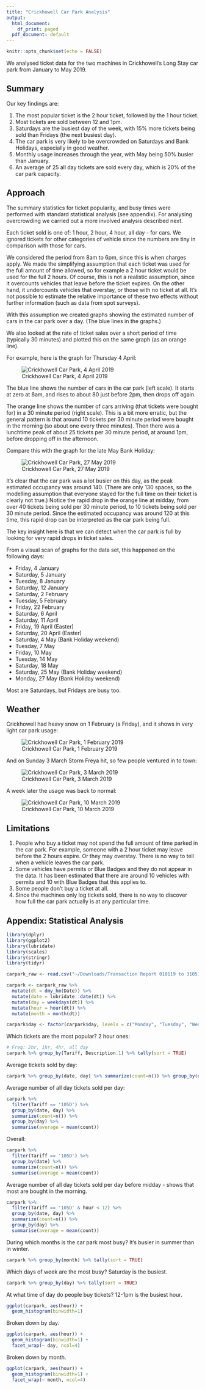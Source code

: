 ```yaml
---
title: "Crickhowell Car Park Analysis"
output:
  html_document:
    df_print: paged
  pdf_document: default
---
```


```r
knitr::opts_chunk$set(echo = FALSE)
```

We analysed ticket data for the two machines in Crickhowell's Long Stay car park from January to May 2019.

## Summary

Our key findings are:

1. The most popular ticket is the 2 hour ticket, followed by the 1 hour ticket.
2. Most tickets are sold between 12 and 1pm.
3. Saturdays are the busiest day of the week, with 15% more tickets being sold than Fridays (the next busiest day).
4. The car park is very likely to be overcrowded on Saturdays and Bank Holidays, especially in good weather.
5. Monthly usage increases through the year, with May being 50% busier than January.
6. An average of 25 all day tickets are sold every day, which is 20% of the car park capacity.

## Approach

The summary statistics for ticket popularity, and busy times were performed with standard statistical analysis (see appendix). For analysing overcrowding we carried out a more involved analysis described next.

Each ticket sold is one of: 1 hour, 2 hour, 4 hour, all day - for cars. We ignored tickets for other categories of vehicle since the numbers are tiny in comparison with those for cars.

We considered the period from 8am to 6pm, since this is when charges apply. We made the simplifying assumption that each ticket was used for the full amount of time allowed, so for example a 2 hour ticket would be used for the full 2 hours. Of course, this is not a realistic assumption, since it overcounts vehicles that leave before the ticket expires. On the other hand, it undercounts vehicles that overstay, or those with no ticket at all. It's not possible to estimate the relative importance of these two effects without further information (such as data from spot surveys).

With this assumption we created graphs showing the estimated number of cars in the car park over a day. (The blue lines in the graphs.) 

We also looked at the rate of ticket sales over a short period of time (typically 30 minutes) and plotted this on the same graph (as an orange line).

For example, here is the graph for Thursday 4 April:

![Crickhowell Car Park, 4 April 2019](out/2019/04/04/plot_large.png)

The blue line shows the number of cars in the car park (left scale). It starts at zero at 8am, and rises to about 80 just before 2pm, then drops off again.

The orange line shows the number of cars arriving (that tickets were bought for) in a 30 minute period (right scale). This is a bit more erratic, but the general pattern is that around 10 tickets per 30 minute period were bought in the morning (so about one every three minutes). Then there was a lunchtime peak of about 25 tickets per 30 minute period, at around 1pm, before dropping off in the afternoon.

Compare this with the graph for the late May Bank Holiday:

![Crickhowell Car Park, 27 May 2019](out/2019/05/27/plot_large.png)

It's clear that the car park was a lot busier on this day, as the peak estimated occupancy was around 140. (There are only 130 spaces, so the modelling assumption that everyone stayed for the full time on their ticket is clearly not true.) Notice the rapid drop in the orange line at midday, from over 40 tickets being sold per 30 minute period, to 10 tickets being sold per 30 minute period. Since the estimated occupancy was around 120 at this time, this rapid drop can be interpreted as the car park being full.

The key insight here is that we can detect when the car park is full by looking for very rapid drops in ticket sales.

From a visual scan of graphs for the data set, this happened on the following days:

* Friday, 4 January
* Saturday, 5 January
* Tuesday, 8 January
* Saturday, 12 January
* Saturday, 2 February
* Tuesday, 5 February
* Friday, 22 February
* Saturday, 6 April
* Saturday, 11 April
* Friday, 19 April (Easter)
* Saturday, 20 April (Easter)
* Saturday, 4 May (Bank Holiday weekend)
* Tuesday, 7 May
* Friday, 10 May
* Tuesday, 14 May
* Saturday, 18 May
* Saturday, 25 May (Bank Holiday weekend)
* Monday, 27 May (Bank Holiday weekend)

Most are Saturdays, but Fridays are busy too.

## Weather

Crickhowell had heavy snow on 1 February (a Friday), and it shows in very light car park usage:

![Crickhowell Car Park, 1 February 2019](out/2019/02/01/plot_large.png)

And on Sunday 3 March Storm Freya hit, so few people ventured in to town:

![Crickhowell Car Park, 3 March 2019](out/2019/03/03/plot_large.png)

A week later the usage was back to normal:

![Crickhowell Car Park, 10 March 2019](out/2019/03/10/plot_large.png)

## Limitations

1. People who buy a ticket may not spend the full amount of time parked in the car park. For example, someone with a 2 hour ticket may leave before the 2 hours expire. Or they may overstay. There is no way to tell when a vehicle leaves the car park.
2. Some vehicles have permits or Blue Badges and they do not appear in the data. It has been estimated that there are around 10 vehicles with permits and 10 with Blue Badges that this applies to.
3. Some people don't buy a ticket at all.
4. Since the machines only log tickets sold, there is no way to discover how full the car park actually is at any particular time. 

## Appendix: Statistical Analysis

```r

library(dplyr)
library(ggplot2)
library(lubridate)
library(scales)
library(stringr)
library(tidyr)

carpark_raw <- read.csv("~/Downloads/Transaction Report 010119 to 310519.csv", header=TRUE, stringsAsFactors = FALSE, strip.white=TRUE)

carpark <- carpark_raw %>%
  mutate(dt = dmy_hm(Date)) %>%
  mutate(date = lubridate::date(dt)) %>%
  mutate(day = weekdays(dt)) %>%
  mutate(hour = hour(dt)) %>%
  mutate(month = month(dt))

carpark$day <- factor(carpark$day, levels = c("Monday", "Tuesday", "Wednesday", "Thursday", "Friday", "Saturday", "Sunday"))
```

Which tickets are the most popular? 2 hour ones:

```r
# Freq: 2hr, 1hr, 4hr, all day
carpark %>% group_by(Tariff, Description.1) %>% tally(sort = TRUE)
```

Average tickets sold by day:

```r
carpark %>% group_by(date, day) %>% summarize(count=n()) %>% group_by(day) %>% summarise(average = mean(count))
```

Average number of all day tickets sold per day:

```r
carpark %>%
  filter(Tariff == '105D') %>%
  group_by(date, day) %>%
  summarize(count=n()) %>%
  group_by(day) %>%
  summarise(average = mean(count))
```

Overall:

```r
carpark %>%
  filter(Tariff == '105D') %>%
  group_by(date) %>%
  summarize(count=n()) %>%
  summarise(average = mean(count))
```

Average number of all day tickets sold per day before midday - shows that most are bought in the morning.

```r
carpark %>%
  filter(Tariff == '105D' & hour < 12) %>%
  group_by(date, day) %>%
  summarize(count=n()) %>%
  group_by(day) %>%
  summarise(average = mean(count))
```

During which months is the car park most busy? It's busier in summer than in winter.

```r
carpark %>% group_by(month) %>% tally(sort = TRUE)
```

Which days of week are the most busy? Saturday is the busiest.

```r
carpark %>% group_by(day) %>% tally(sort = TRUE)
```

At what time of day do people buy tickets? 12-1pm is the busiest hour.

```r
ggplot(carpark, aes(hour)) +
  geom_histogram(binwidth=1)
```

Broken down by day.

```r
ggplot(carpark, aes(hour)) +
  geom_histogram(binwidth=1) +
  facet_wrap(~ day, ncol=4)
```
  
Broken down by month.
  
```r
ggplot(carpark, aes(hour)) +
  geom_histogram(binwidth=1) +
  facet_wrap(~ month, ncol=4)
```
